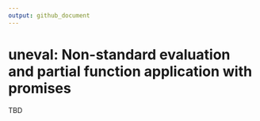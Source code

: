 ```yaml
---
output: github_document
---
```


<!-- README.md is generated from README.Rmd. Please edit that file -->

# uneval: Non-standard evaluation and partial function application with promises

<!-- badges: start -->
<!-- badges: end -->

TBD

